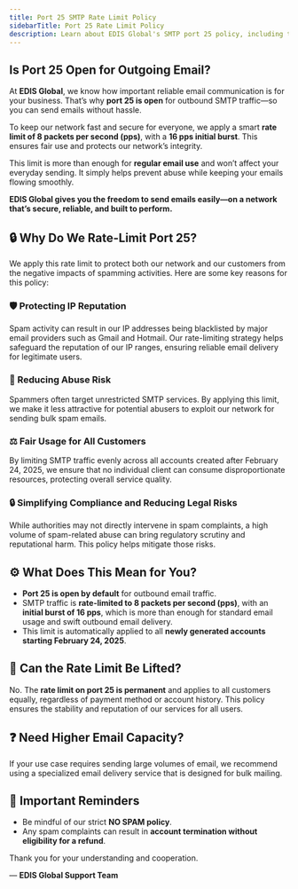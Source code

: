 ```yaml
---
title: Port 25 SMTP Rate Limit Policy
sidebarTitle: Port 25 Rate Limit Policy
description: Learn about EDIS Global's SMTP port 25 policy, including the rate limit and how it protects network integrity while supporting regular email communication.
---
```


## Is Port 25 Open for Outgoing Email?



At **EDIS Global**, we know how important reliable email communication is for your business. That’s why **port 25 is open** for outbound SMTP traffic—so you can send emails without hassle.



To keep our network fast and secure for everyone, we apply a smart **rate limit of 8 packets per second (pps)**, with a **16 pps initial burst**. This ensures fair use and protects our network’s integrity.



This limit is more than enough for **regular email use** and won’t affect your everyday sending. It simply helps prevent abuse while keeping your emails flowing smoothly.


**EDIS Global gives you the freedom to send emails easily—on a network that’s secure, reliable, and built to perform.**



## 🔒 Why Do We Rate-Limit Port 25?

We apply this rate limit to protect both our network and our customers from the negative impacts of spamming activities. Here are some key reasons for this policy:

### 🛡️ Protecting IP Reputation

Spam activity can result in our IP addresses being blacklisted by major email providers such as Gmail and Hotmail. Our rate-limiting strategy helps safeguard the reputation of our IP ranges, ensuring reliable email delivery for legitimate users.

### 🚫 Reducing Abuse Risk

Spammers often target unrestricted SMTP services. By applying this limit, we make it less attractive for potential abusers to exploit our network for sending bulk spam emails.

### ⚖️ Fair Usage for All Customers

By limiting SMTP traffic evenly across all accounts created after February 24, 2025, we ensure that no individual client can consume disproportionate resources, protecting overall service quality.

### 🔒 Simplifying Compliance and Reducing Legal Risks

While authorities may not directly intervene in spam complaints, a high volume of spam-related abuse can bring regulatory scrutiny and reputational harm. This policy helps mitigate those risks.



## ⚙️ What Does This Mean for You?

- **Port 25 is open by default** for outbound email traffic.
- SMTP traffic is **rate-limited to 8 packets per second (pps)**, with an **initial burst of 16 pps**, which is more than enough for standard email usage and swift outbound email delivery.
- This limit is automatically applied to all **newly generated accounts starting February 24, 2025**.



## 🚫 Can the Rate Limit Be Lifted?

No. The **rate limit on port 25 is permanent** and applies to all customers equally, regardless of payment method or account history. This policy ensures the stability and reputation of our services for all users.



## ❓ Need Higher Email Capacity?

If your use case requires sending large volumes of email, we recommend using a specialized email delivery service that is designed for bulk mailing.



## 📌 Important Reminders

- Be mindful of our strict **NO SPAM policy**.
- Any spam complaints can result in **account termination without eligibility for a refund**.

Thank you for your understanding and cooperation.

— **EDIS Global Support Team**
